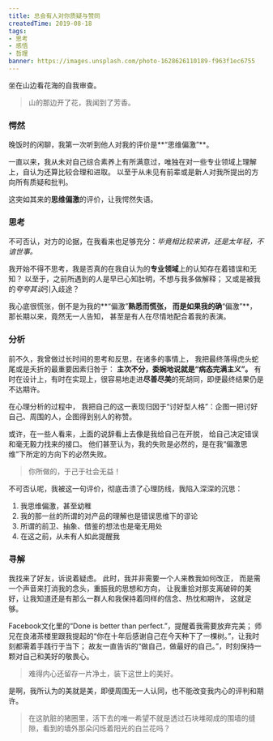 ```yaml
---
title: 总会有人对你质疑与赞同
createdTime: 2019-08-18
tags:
- 思考
- 感悟
- 哲理
banner: https://images.unsplash.com/photo-1628626110189-f963f1ec6755
---
```


坐在山边看花海的自我审查。

> 山的那边开了花，我闻到了芳香。

### 愕然

晚饭时的闲聊，我第一次听到他人对我的评价是**“思维偏激”**。

一直以来，我从未对自己综合素养上有所满意过，唯独在对一些专业领域上理解上，自认为还算比较合理和进取。
以至于从未见有前辈或是新人对我所提出的方向所有质疑和批判。

这突如其来的**思维偏激**的评价，让我愕然失语。

### 思考

不可否认，对方的论据，在我看来也足够充分：*毕竟相比较来讲，还是太年轻，不谙世事。*

我开始不得不思考，我是否真的在我自认为的**专业领域**上的认知存在着错误和无知？
以至于，之前所遇到的人是早已心知肚明，不想与我多做解释；
又或是被我的*夸夸其谈*引入歧途？

我心底很慌张，倒不是为我的**“偏激”**熟悉而慌张，
而是如果我的确**“偏激”**，那长期以来，竟然无一人告知，
甚至是有人在尽情地配合着我的表演。

### 分析

前不久，我曾做过长时间的思考和反思，在诸多的事情上，
我把最终落得虎头蛇尾或是夭折的最重要因素归咎于： **主次不分，委婉地说就是“病态完满主义”。**
有时在设计上，有时在实现上，很容易地走进**尽善尽美**的死胡同，即便最终结果仍是不达期许。

在心理分析的过程中，
我把自己的这一表现归因于“讨好型人格”：企图一把讨好自己、周围的人，企图得到别人的称赞。

或许，在一些人看来，上面的说辞看上去像是我给自己在开脱，
给自己决定错误和毫无毅力找来的接口。
他们甚至认为，我的失败是必然的，是在我“偏激思维”下所定的方向下的必然失败。

> 你所做的，于己于社会无益！

不可否认呢，我被这一句评价，彻底击溃了心理防线，我陷入深深的沉思：
1. 我思维偏激，甚至幼稚
2. 我的那一丝的所谓的对产品的理解也是错误思维下的谬论
3. 所谓的前卫、抽象、借鉴的想法也是毫无用处
4. 在这之前，从未有人如此提醒我

### 寻解

我找来了好友，诉说着疑虑。
此时，我并非需要一个人来教我如何改正，
而是需一个声音来打消我的念头，重振我的思想和方向，
让我重拾对那支离破碎的美好，让我知道还是有那么一群人和我保持着同样的信念、热忱和期许，
这就足够。

Facebook文化里的“Done is better than perfect.”，提醒着我需要放弃完美；
师兄在良渚茶楼里跟我提起的“你在十年后感谢自己在今天种下了一棵树。”，让我时刻都需着手践行于当下；
故友一直告诉的“做自己，做最好的自己。”，时刻保持一颗对自己和美好的敬畏心。

> 难得内心还留存一片净土，装下这世上的美好。

是啊，我所认为的美就是美，即便周围无一人认同，也不能改变我内心的评判和期许。

> 在这肮脏的猪圈里，活下去的唯一希望不就是透过石块堆砌成的围墙的缝隙，看到的墙外那朵闪烁着阳光的白兰花吗？

